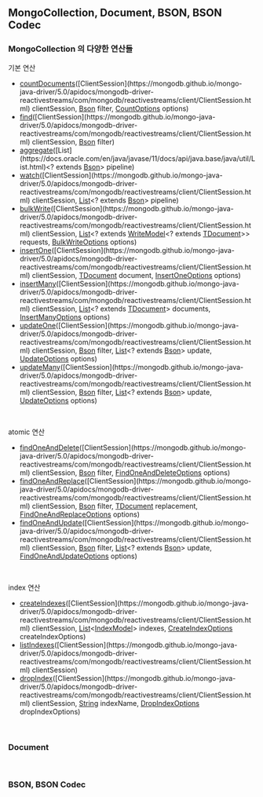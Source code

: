 ## MongoCollection, Document, BSON, BSON Codec

### MongoCollection 의 다양한 연산들

기본 연산

- [countDocuments](https://mongodb.github.io/mongo-java-driver/5.0/apidocs/mongodb-driver-reactivestreams/com/mongodb/reactivestreams/client/MongoCollection.html#countDocuments(com.mongodb.reactivestreams.client.ClientSession,org.bson.conversions.Bson,com.mongodb.client.model.CountOptions))([ClientSession](https://mongodb.github.io/mongo-java-driver/5.0/apidocs/mongodb-driver-reactivestreams/com/mongodb/reactivestreams/client/ClientSession.html) clientSession, [Bson](http://mongodb.github.io/mongo-java-driver/5.0/apidocs/bson/org/bson/conversions/Bson.html) filter, [CountOptions](http://mongodb.github.io/mongo-java-driver/5.0/apidocs/mongodb-driver-core/com/mongodb/client/model/CountOptions.html) options)
- [find](https://mongodb.github.io/mongo-java-driver/5.0/apidocs/mongodb-driver-reactivestreams/com/mongodb/reactivestreams/client/MongoCollection.html#find(com.mongodb.reactivestreams.client.ClientSession,org.bson.conversions.Bson))([ClientSession](https://mongodb.github.io/mongo-java-driver/5.0/apidocs/mongodb-driver-reactivestreams/com/mongodb/reactivestreams/client/ClientSession.html) clientSession, [Bson](http://mongodb.github.io/mongo-java-driver/5.0/apidocs/bson/org/bson/conversions/Bson.html) filter)
- [aggregate](https://mongodb.github.io/mongo-java-driver/5.0/apidocs/mongodb-driver-reactivestreams/com/mongodb/reactivestreams/client/MongoCollection.html#aggregate(java.util.List))([List](https://docs.oracle.com/en/java/javase/11/docs/api/java.base/java/util/List.html)<? extends [Bson](http://mongodb.github.io/mongo-java-driver/5.0/apidocs/bson/org/bson/conversions/Bson.html)> pipeline)
- [watch](https://mongodb.github.io/mongo-java-driver/5.0/apidocs/mongodb-driver-reactivestreams/com/mongodb/reactivestreams/client/MongoCollection.html#watch(com.mongodb.reactivestreams.client.ClientSession,java.util.List))([ClientSession](https://mongodb.github.io/mongo-java-driver/5.0/apidocs/mongodb-driver-reactivestreams/com/mongodb/reactivestreams/client/ClientSession.html) clientSession, [List](https://docs.oracle.com/en/java/javase/11/docs/api/java.base/java/util/List.html)<? extends [Bson](http://mongodb.github.io/mongo-java-driver/5.0/apidocs/bson/org/bson/conversions/Bson.html)> pipeline)
- [bulkWrite](https://mongodb.github.io/mongo-java-driver/5.0/apidocs/mongodb-driver-reactivestreams/com/mongodb/reactivestreams/client/MongoCollection.html#bulkWrite(com.mongodb.reactivestreams.client.ClientSession,java.util.List,com.mongodb.client.model.BulkWriteOptions))([ClientSession](https://mongodb.github.io/mongo-java-driver/5.0/apidocs/mongodb-driver-reactivestreams/com/mongodb/reactivestreams/client/ClientSession.html) clientSession, [List](https://docs.oracle.com/en/java/javase/11/docs/api/java.base/java/util/List.html)<? extends [WriteModel](http://mongodb.github.io/mongo-java-driver/5.0/apidocs/mongodb-driver-core/com/mongodb/client/model/WriteModel.html)<? extends [TDocument](https://mongodb.github.io/mongo-java-driver/5.0/apidocs/mongodb-driver-reactivestreams/com/mongodb/reactivestreams/client/MongoCollection.html)>> requests, [BulkWriteOptions](http://mongodb.github.io/mongo-java-driver/5.0/apidocs/mongodb-driver-core/com/mongodb/client/model/BulkWriteOptions.html) options)
- [insertOne](https://mongodb.github.io/mongo-java-driver/5.0/apidocs/mongodb-driver-reactivestreams/com/mongodb/reactivestreams/client/MongoCollection.html#insertOne(com.mongodb.reactivestreams.client.ClientSession,TDocument,com.mongodb.client.model.InsertOneOptions))([ClientSession](https://mongodb.github.io/mongo-java-driver/5.0/apidocs/mongodb-driver-reactivestreams/com/mongodb/reactivestreams/client/ClientSession.html) clientSession, [TDocument](https://mongodb.github.io/mongo-java-driver/5.0/apidocs/mongodb-driver-reactivestreams/com/mongodb/reactivestreams/client/MongoCollection.html) document, [InsertOneOptions](http://mongodb.github.io/mongo-java-driver/5.0/apidocs/mongodb-driver-core/com/mongodb/client/model/InsertOneOptions.html) options)
- [insertMany](https://mongodb.github.io/mongo-java-driver/5.0/apidocs/mongodb-driver-reactivestreams/com/mongodb/reactivestreams/client/MongoCollection.html#insertMany(com.mongodb.reactivestreams.client.ClientSession,java.util.List,com.mongodb.client.model.InsertManyOptions))([ClientSession](https://mongodb.github.io/mongo-java-driver/5.0/apidocs/mongodb-driver-reactivestreams/com/mongodb/reactivestreams/client/ClientSession.html) clientSession, [List](https://docs.oracle.com/en/java/javase/11/docs/api/java.base/java/util/List.html)<? extends [TDocument](https://mongodb.github.io/mongo-java-driver/5.0/apidocs/mongodb-driver-reactivestreams/com/mongodb/reactivestreams/client/MongoCollection.html)> documents, [InsertManyOptions](http://mongodb.github.io/mongo-java-driver/5.0/apidocs/mongodb-driver-core/com/mongodb/client/model/InsertManyOptions.html) options)
- [updateOne](https://mongodb.github.io/mongo-java-driver/5.0/apidocs/mongodb-driver-reactivestreams/com/mongodb/reactivestreams/client/MongoCollection.html#updateOne(com.mongodb.reactivestreams.client.ClientSession,org.bson.conversions.Bson,java.util.List,com.mongodb.client.model.UpdateOptions))([ClientSession](https://mongodb.github.io/mongo-java-driver/5.0/apidocs/mongodb-driver-reactivestreams/com/mongodb/reactivestreams/client/ClientSession.html) clientSession, [Bson](http://mongodb.github.io/mongo-java-driver/5.0/apidocs/bson/org/bson/conversions/Bson.html) filter, [List](https://docs.oracle.com/en/java/javase/11/docs/api/java.base/java/util/List.html)<? extends [Bson](http://mongodb.github.io/mongo-java-driver/5.0/apidocs/bson/org/bson/conversions/Bson.html)> update, [UpdateOptions](http://mongodb.github.io/mongo-java-driver/5.0/apidocs/mongodb-driver-core/com/mongodb/client/model/UpdateOptions.html) options)
- [updateMany](https://mongodb.github.io/mongo-java-driver/5.0/apidocs/mongodb-driver-reactivestreams/com/mongodb/reactivestreams/client/MongoCollection.html#updateMany(com.mongodb.reactivestreams.client.ClientSession,org.bson.conversions.Bson,java.util.List,com.mongodb.client.model.UpdateOptions))([ClientSession](https://mongodb.github.io/mongo-java-driver/5.0/apidocs/mongodb-driver-reactivestreams/com/mongodb/reactivestreams/client/ClientSession.html) clientSession, [Bson](http://mongodb.github.io/mongo-java-driver/5.0/apidocs/bson/org/bson/conversions/Bson.html) filter, [List](https://docs.oracle.com/en/java/javase/11/docs/api/java.base/java/util/List.html)<? extends [Bson](http://mongodb.github.io/mongo-java-driver/5.0/apidocs/bson/org/bson/conversions/Bson.html)> update, [UpdateOptions](http://mongodb.github.io/mongo-java-driver/5.0/apidocs/mongodb-driver-core/com/mongodb/client/model/UpdateOptions.html) options)

<br/>



atomic 연산

- [findOneAndDelete](https://mongodb.github.io/mongo-java-driver/5.0/apidocs/mongodb-driver-reactivestreams/com/mongodb/reactivestreams/client/MongoCollection.html#findOneAndDelete(com.mongodb.reactivestreams.client.ClientSession,org.bson.conversions.Bson,com.mongodb.client.model.FindOneAndDeleteOptions))([ClientSession](https://mongodb.github.io/mongo-java-driver/5.0/apidocs/mongodb-driver-reactivestreams/com/mongodb/reactivestreams/client/ClientSession.html) clientSession, [Bson](http://mongodb.github.io/mongo-java-driver/5.0/apidocs/bson/org/bson/conversions/Bson.html) filter, [FindOneAndDeleteOptions](http://mongodb.github.io/mongo-java-driver/5.0/apidocs/mongodb-driver-core/com/mongodb/client/model/FindOneAndDeleteOptions.html) options)
- [findOneAndReplace](https://mongodb.github.io/mongo-java-driver/5.0/apidocs/mongodb-driver-reactivestreams/com/mongodb/reactivestreams/client/MongoCollection.html#findOneAndReplace(com.mongodb.reactivestreams.client.ClientSession,org.bson.conversions.Bson,TDocument,com.mongodb.client.model.FindOneAndReplaceOptions))([ClientSession](https://mongodb.github.io/mongo-java-driver/5.0/apidocs/mongodb-driver-reactivestreams/com/mongodb/reactivestreams/client/ClientSession.html) clientSession, [Bson](http://mongodb.github.io/mongo-java-driver/5.0/apidocs/bson/org/bson/conversions/Bson.html) filter, [TDocument](https://mongodb.github.io/mongo-java-driver/5.0/apidocs/mongodb-driver-reactivestreams/com/mongodb/reactivestreams/client/MongoCollection.html) replacement, [FindOneAndReplaceOptions](http://mongodb.github.io/mongo-java-driver/5.0/apidocs/mongodb-driver-core/com/mongodb/client/model/FindOneAndReplaceOptions.html) options)
- [findOneAndUpdate](https://mongodb.github.io/mongo-java-driver/5.0/apidocs/mongodb-driver-reactivestreams/com/mongodb/reactivestreams/client/MongoCollection.html#findOneAndUpdate(com.mongodb.reactivestreams.client.ClientSession,org.bson.conversions.Bson,java.util.List,com.mongodb.client.model.FindOneAndUpdateOptions))([ClientSession](https://mongodb.github.io/mongo-java-driver/5.0/apidocs/mongodb-driver-reactivestreams/com/mongodb/reactivestreams/client/ClientSession.html) clientSession, [Bson](http://mongodb.github.io/mongo-java-driver/5.0/apidocs/bson/org/bson/conversions/Bson.html) filter, [List](https://docs.oracle.com/en/java/javase/11/docs/api/java.base/java/util/List.html)<? extends [Bson](http://mongodb.github.io/mongo-java-driver/5.0/apidocs/bson/org/bson/conversions/Bson.html)> update, [FindOneAndUpdateOptions](http://mongodb.github.io/mongo-java-driver/5.0/apidocs/mongodb-driver-core/com/mongodb/client/model/FindOneAndUpdateOptions.html) options)

<br/>



index 연산

- [createIndexes](https://mongodb.github.io/mongo-java-driver/5.0/apidocs/mongodb-driver-reactivestreams/com/mongodb/reactivestreams/client/MongoCollection.html#createIndexes(com.mongodb.reactivestreams.client.ClientSession,java.util.List,com.mongodb.client.model.CreateIndexOptions))([ClientSession](https://mongodb.github.io/mongo-java-driver/5.0/apidocs/mongodb-driver-reactivestreams/com/mongodb/reactivestreams/client/ClientSession.html) clientSession, [List](https://docs.oracle.com/en/java/javase/11/docs/api/java.base/java/util/List.html)<[IndexModel](http://mongodb.github.io/mongo-java-driver/5.0/apidocs/mongodb-driver-core/com/mongodb/client/model/IndexModel.html)> indexes, [CreateIndexOptions](http://mongodb.github.io/mongo-java-driver/5.0/apidocs/mongodb-driver-core/com/mongodb/client/model/CreateIndexOptions.html) createIndexOptions)
- [listIndexes](https://mongodb.github.io/mongo-java-driver/5.0/apidocs/mongodb-driver-reactivestreams/com/mongodb/reactivestreams/client/MongoCollection.html#listIndexes(com.mongodb.reactivestreams.client.ClientSession))([ClientSession](https://mongodb.github.io/mongo-java-driver/5.0/apidocs/mongodb-driver-reactivestreams/com/mongodb/reactivestreams/client/ClientSession.html) clientSession)
- [dropIndex](https://mongodb.github.io/mongo-java-driver/5.0/apidocs/mongodb-driver-reactivestreams/com/mongodb/reactivestreams/client/MongoCollection.html#dropIndex(com.mongodb.reactivestreams.client.ClientSession,java.lang.String,com.mongodb.client.model.DropIndexOptions))([ClientSession](https://mongodb.github.io/mongo-java-driver/5.0/apidocs/mongodb-driver-reactivestreams/com/mongodb/reactivestreams/client/ClientSession.html) clientSession, [String](https://docs.oracle.com/en/java/javase/11/docs/api/java.base/java/lang/String.html) indexName, [DropIndexOptions](http://mongodb.github.io/mongo-java-driver/5.0/apidocs/mongodb-driver-core/com/mongodb/client/model/DropIndexOptions.html) dropIndexOptions)

<br/>



### Document

<br/>



### BSON, BSON Codec

<br/>



